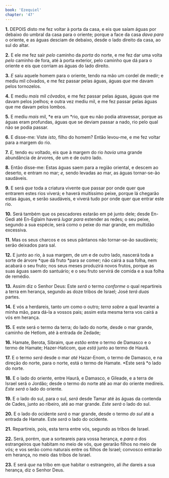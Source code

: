 ```yaml
---
book: 'Ezequiel'
chapter: '47'
---
```


**1.** DEPOIS disto me fez voltar à porta da casa, e eis que saíam águas por debaixo do umbral da casa para o oriente; porque a face da casa *dava para* o oriente, e as águas desciam de debaixo, desde o lado direito da casa, ao sul do altar.

**2.** E ele me fez sair *pelo* caminho da *porta* do norte, e me fez dar uma volta *pelo* caminho de fora, até à porta exterior, pelo caminho que dá para o oriente e eis que corriam as águas do lado direito.

**3.** *E* saiu aquele homem para o oriente, tendo na mão um cordel de medir; e mediu mil côvados, e me fez passar pelas águas, águas *que* me davam pelos tornozelos.

**4.** E mediu *mais* mil *côvados,* e me fez passar pelas águas, águas que me davam pelos joelhos; e outra vez mediu mil, e me fez passar pelas águas que me davam pelos lombos.

**5.** E mediu *mais* mil, *e era um *rio, que eu não podia atravessar, porque as águas eram profundas, águas que se deviam passar a nado, rio pelo qual não se podia passar.

**6.** E disse-me: Viste *isto,* filho do homem? Então levou-me, e me fez voltar para a margem do rio.

**7.** *E,* tendo eu voltado, eis que à margem do rio *havia* uma grande abundância de árvores, de um e de outro lado.

**8.** Então disse-me: Estas águas saem para a região oriental, e descem ao deserto, e entram no mar; *e,* sendo levadas ao mar, as águas tornar-se-ão saudáveis.

**9.** E será *que* toda a criatura vivente que passar por onde quer que entrarem estes rios viverá; e haverá muitíssimo peixe, porque lá chegarão estas águas, e serão saudáveis, e viverá tudo por onde quer que entrar este rio.

**10.** Será também que os pescadores estarão em pé junto dele; desde En-Gedi até En-Eglaim haverá *lugar para* estender as redes; o seu peixe, segundo a sua espécie, será como o peixe do mar grande, em multidão excessiva.

**11.** Mas os seus charcos e os seus pântanos não tornar-se-ão saudáveis; serão deixados para sal.

**12.** E junto ao rio, à sua margem, de um e de outro lado, nascerá toda a sorte de árvore *que dá fruto *para *se* comer; não cairá a sua folha, nem acabará o seu fruto; nos seus meses produzirá novos frutos, porque as suas águas saem do santuário; e o seu fruto servirá de comida e a sua folha de remédio.

**13.** Assim diz o Senhor Deus: Este *será* o termo *conforme* o qual repartireis a terra em herança, segundo as doze tribos de Israel; José *terá duas* partes.

**14.** E vós a herdareis, tanto um como o outro; *terra sobre* a qual levantei a minha mão, para dá-la a vossos pais; assim esta mesma terra vos cairá a vós em herança.

**15.** E este será o termo da terra; do lado do norte, desde o mar grande, caminho de Hetlom, até à entrada de Zedade;

**16.** Hamate, Berota, Sibraim, que *estão* entre o termo de Damasco e o termo de Hamate; Hazer-Haticom, que *está* junto ao termo de Haurã.

**17.** E o termo *será* desde o mar *até* Hazar-Enom, o termo de Damasco, e na direção do norte, para o norte, está o termo de Hamate. *Este será *o lado do norte.

**18.** E o lado do oriente, entre Haurã, e Damasco, e Gileade, e a terra de Israel será o Jordão; desde o termo do norte até ao mar do oriente medireis. *Este será* o lado do oriente.

**19.** E o lado do sul, para o sul, *será* desde Tamar até às águas da contenda de Cades, junto ao ribeiro, até ao mar grande. *Este será* o lado do sul.

**20.** E o lado do ocidente *será* o mar grande, desde o termo *do sul* até a entrada de Hamate. Este *será* o lado do ocidente.

**21.** Repartireis, pois, esta terra entre vós, segundo as tribos de Israel.

**22.** Será, porém, que a sorteareis para vossa herança, e *para a* dos estrangeiros que habitam no meio de vós, que gerarão filhos no meio de vós; e vos serão como naturais entre os filhos de Israel; convosco entrarão em herança, no meio das tribos de Israel.

**23.** E será *que* na tribo em que habitar o estrangeiro, ali *lhe* dareis a sua herança, diz o Senhor Deus.